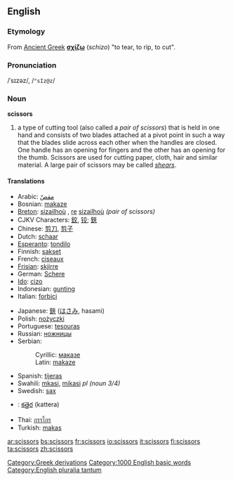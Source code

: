 ==English==

===Etymology===
[[Category:Greek derivations]]
From [[Ancient Greek]] '''[[σχίζω]]''' (''schizo'') "to tear, to rip, to cut".

===Pronunciation===
/ˈsɪzəz/, /<tt>"sIz@z</tt>/

===Noun===
'''scissors''' {{pluralonly}}

#a type of cutting tool (also called a ''pair of scissors'') that is held in one hand and  consists of two blades attached at a pivot point in such a way that the blades slide across each other when the handles are closed. One handle has an opening for fingers and the other has an opening for the thumb. Scissors are used for cutting paper, cloth, hair and similar material. A large pair of scissors may be called ''[[shears]]''.

====Translations====
{{top}}
*Arabic: [[مقصّ]]
*Bosnian: [[makaze#Bosnian|makaze]] {{f}} {{p}}
*[[Breton]]: [[sizailhoù]] {{f}} {{p}}, [[re]] [[sizailhoù]] ''(pair of scissors)''
*CJKV Characters: [[鉸]], [[铰]]; [[鋏]]
*Chinese: [[剪刀]], [[剪子]]
*Dutch: [[schaar]] {{f}}
*[[Esperanto]]: [[tondilo]]
*Finnish: [[sakset]] {{p}}
*French: [[ciseaux]] {{m}} {{p}}
*[[Frisian]]: [[skjirre]]
*German: [[Schere]] {{f}}
*[[Ido]]: [[cizo]]
*Indonesian: [[gunting]]
*Italian: [[forbici]] {{f}} {{p}}
{{mid}}
*Japanese: [[鋏]] ([[はさみ]], hasami)
*Polish: [[nożyczki]] {{p}}
*Portuguese: [[tesouras]]
*Russian: [[ножницы]] {{p}}
*Serbian:
*:Cyrillic: [[маказе#Serbian|маказе]] {{f}} {{p}}
*:Latin: [[makaze#Serbian|makaze]] {{f}} {{p}}
*Spanish: [[tijeras]] {{f}} {{p}}
*Swahili: [[mkasi]], [[mikasi]] ''pl (noun 3/4)''
*Swedish: [[sax]] {{s}}
*{{te}}: [[కత్తెర]] (kattera)
*Thai: [[กรรไกร]]
*Turkish: [[makas]]
{{bottom}}

[[Category:1000 English basic words]]
[[Category:English pluralia tantum]]

[[ar:scissors]]
[[bs:scissors]]
[[fr:scissors]]
[[io:scissors]]
[[it:scissors]]
[[fi:scissors]]
[[ta:scissors]]
[[zh:scissors]]